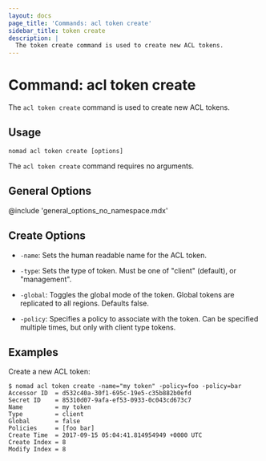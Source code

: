```yaml
---
layout: docs
page_title: 'Commands: acl token create'
sidebar_title: token create
description: |
  The token create command is used to create new ACL tokens.
---
```


# Command: acl token create

The `acl token create` command is used to create new ACL tokens.

## Usage

```plaintext
nomad acl token create [options]
```

The `acl token create` command requires no arguments.

## General Options

@include 'general_options_no_namespace.mdx'

## Create Options

- `-name`: Sets the human readable name for the ACL token.

- `-type`: Sets the type of token. Must be one of "client" (default), or
  "management".

- `-global`: Toggles the global mode of the token. Global tokens are replicated
  to all regions. Defaults false.

- `-policy`: Specifies a policy to associate with the token. Can be specified
  multiple times, but only with client type tokens.

## Examples

Create a new ACL token:

```shell-session
$ nomad acl token create -name="my token" -policy=foo -policy=bar
Accessor ID  = d532c40a-30f1-695c-19e5-c35b882b0efd
Secret ID    = 85310d07-9afa-ef53-0933-0c043cd673c7
Name         = my token
Type         = client
Global       = false
Policies     = [foo bar]
Create Time  = 2017-09-15 05:04:41.814954949 +0000 UTC
Create Index = 8
Modify Index = 8
```

